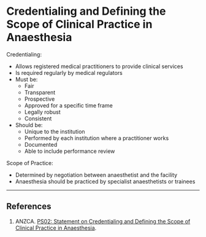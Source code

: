# Credentialing and Defining the Scope of Clinical Practice in Anaesthesia


Credentialing:

* Allows registered medical practitioners to provide clinical services
* Is required regularly by medical regulators
* Must be:
	* Fair
	* Transparent
	* Prospective
	* Approved for a specific time frame
	* Legally robust
	* Consistent
* Should be:
	* Unique to the institution
	* Performed by each institution where a practitioner works
	* Documented
	* Able to include performance review
	

Scope of Practice:

* Determined by negotiation between anaesthetist and the facility
* Anaesthesia should be practiced by specialist anaesthetists or trainees

---

## References

1. ANZCA. [PS02: Statement on Credentialing and Defining the Scope of Clinical Practice in Anaesthesia](http://www.anzca.edu.au/Documents/ps02-2006-statement-on-credentialling-and-defining.pdf).